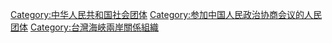 {{catmore}}

[[Category:中华人民共和国社会团体|Category:中华人民共和国社会团体]]
[[Category:参加中国人民政治协商会议的人民团体|Category:参加中国人民政治协商会议的人民团体]]
[[Category:台灣海峽兩岸關係組織|Category:台灣海峽兩岸關係組織]]